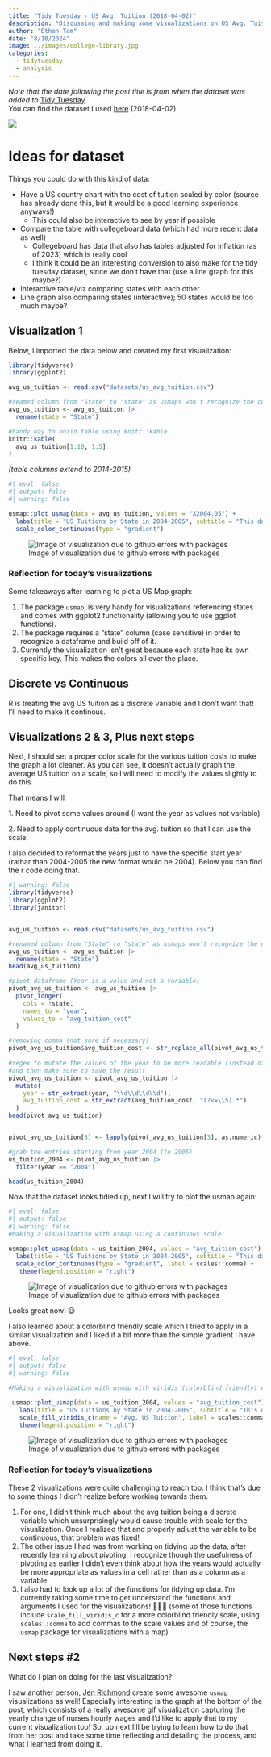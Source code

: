 ```yaml
---
title: "Tidy Tuesday - US Avg. Tuition (2018-04-02)"
description: "Discussing and making some visualizations on US Avg. Tuition"
author: "Ethan Tam"
date: "8/18/2024"
image: ../images/college-library.jpg
categories:
  - tidytuesday
  - analysis
---
```


::: callout-note
*Note that the date following the post title is from when the dataset was added to* [Tidy Tuesday](https://github.com/rfordatascience/tidytuesday).\
You can find the dataset I used [here](https://github.com/rfordatascience/tidytuesday/blob/master/data/2018/2018-04-02/us_avg_tuition.xlsx) (2018-04-02).
:::

![](..\images\college-library.jpg)

# Ideas for dataset

Things you could do with this kind of data:

-   Have a US country chart with the cost of tuition scaled by color (source has already done this, but it would be a good learning experience anyways!)
    -   This could also be interactive to see by year if possible
-   Compare the table with collegeboard data (which had more recent data as well)
    -   Collegeboard has data that also has tables adjusted for inflation (as of 2023) which is really cool
    -   I think it could be an interesting conversion to also make for the tidy tuesday dataset, since we don't have that (use a line graph for this maybe?)
-   Interactive table/viz comparing states with each other
-   Line graph also comparing states (interactive); 50 states would be too much maybe?

## Visualization 1

Below, I imported the data below and created my first visualization:

```r

library(tidyverse)
library(ggplot2)

avg_us_tuition <- read.csv("datasets/us_avg_tuition.csv")

#reamed column from "State" to "state" as usmaps won't recognize the column otherwise.
avg_us_tuition <- avg_us_tuition |> 
  rename(state = "State")

#handy way to build table using knitr::kable
knitr::kable(
  avg_us_tuition[1:10, 1:5]
)
```
*(table columns extend to 2014-2015)*

```r
#| eval: false
#| output: false
#| warning: false

usmap::plot_usmap(data = avg_us_tuition, values = "X2004.05") + 
  labs(title = "US Tuitions by State in 2004-2005", subtitle = "This data is from the tidy tuesday dataset which consists of multiple years (2004 all the way to 2015.") + 
  scale_color_continuous(type = "gradient")
```

![Image of visualization due to github errors with packages](..\images\Tidy%20Tuesday\2018-04-02\viz1_OLD.png)

### Reflection for today's visualizations

Some takeaways after learning to plot a US Map graph:

1.  The package `usmap`, is very handy for visualizations referencing states and comes with ggplot2 functionality (allowing you to use ggplot functions).
2.  The package requires a "state" column (case sensitive) in order to recognize a dataframe and build off of it.
3.  Currently the visualization isn't great because each state has its own specific key. This makes the colors all over the place.

::: callout-tip
## Discrete vs Continuous

R is treating the avg US tuition as a discrete variable and I don't want that! I'll need to make it continous.
:::

## Visualizations 2 & 3, Plus next steps

Next, I should set a proper color scale for the various tuition costs to make the graph a lot cleaner. As you can see, it doesn't actually graph the average US tuition on a scale, so I will need to modify the values slightly to do this.

That means I will

1\. Need to pivot some values around (I want the year as values not variable)

2\. Need to apply continuous data for the avg. tuition so that I can use the scale.

I also decided to reformat the years just to have the specific start year (rathar than 2004-2005 the new format would be 2004). Below you can find the r code doing that.

```r
#| warning: false
library(tidyverse)
library(ggplot2)
library(janitor)


avg_us_tuition <- read.csv("datasets/us_avg_tuition.csv")

#renamed column from "State" to "state" as usmaps won't recognize the column otherwise.
avg_us_tuition <- avg_us_tuition |> 
  rename(state = "State")
head(avg_us_tuition)

#pivot dataframe (Year is a value and not a variable)
pivot_avg_us_tuition <- avg_us_tuition |> 
  pivot_longer(
    cols = !state,
    names_to = "year",
    values_to = "avg_tuition_cost"
  )

#removing comma (not sure if necessary)
pivot_avg_us_tuition$avg_tuition_cost <- str_replace_all(pivot_avg_us_tuition$avg_tuition_cost, ",", "")
 
#regex to mutate the values of the year to be more readable (instead of X2004-05 rename it to 2004).
#and then make sure to save the result
pivot_avg_us_tuition <- pivot_avg_us_tuition |> 
  mutate(
    year = str_extract(year, "\\d\\d\\d\\d"),
    avg_tuition_cost = str_extract(avg_tuition_cost, "(?<=\\$).*")     
  )
head(pivot_avg_us_tuition)


pivot_avg_us_tuition[3] <- lapply(pivot_avg_us_tuition[3], as.numeric)

#grab the entries starting from year 2004 (to 2005)
us_tuition_2004 <- pivot_avg_us_tuition |> 
  filter(year == "2004") 

head(us_tuition_2004)

```

Now that the dataset looks tidied up, next I will try to plot the usmap again:

```r
#| eval: false
#| output: false
#| warning: false
#Making a visualization with usmap using a continuous scale:

usmap::plot_usmap(data = us_tuition_2004, values = "avg_tuition_cost") +
  labs(title = "US Tuitions by State in 2004-2005", subtitle = "This data is from the tidy tuesday dataset which consists of multiple years (2004 all the way to 2015.") + 
  scale_color_continuous(type = "gradient", label = scales::comma) + 
   theme(legend.position = "right")
```

![Image of visualization due to github errors with packages](..\images\Tidy%20Tuesday\2018-04-02\viz2.png)

Looks great now! 😃

I also learned about a colorblind friendly scale which I tried to apply in a similar visualization and I liked it a bit more than the simple gradient I have above.

```r
#| eval: false
#| output: false
#| warning: false

#Making a visualization with usmap with viridis (colorblind friendly) continuous scale:

 usmap::plot_usmap(data = us_tuition_2004, values = "avg_tuition_cost") + 
   labs(title = "US Tuitions by State in 2004-2005", subtitle = "This data is from the tidy tuesday dataset which consists of multiple years") + 
   scale_fill_viridis_c(name = "Avg. US Tuition", label = scales::comma) + 
   theme(legend.position = "right")
```

![Image of visualization due to github errors with packages](..\images\Tidy%20Tuesday\2018-04-02\viz3.png)

### Reflection for today's visualizations

These 2 visualizations were quite challenging to reach too. I think that's due to some things I didn't realize before working towards them.

1.  For one, I didn't think much about the avg tuition being a discrete variable which unsurprisingly would cause trouble with scale for the visualization. Once I realized that and properly adjust the variable to be continuous, that problem was fixed!
2.  The other issue I had was from working on tidying up the data, after recently learning about pivoting. I recognize though the usefulness of pivoting as earlier I didn't even think about how the years would actually be more appropriate as values in a cell rather than as a column as a variable.
3.  I also had to look up a lot of the functions for tidying up data. I'm currently taking some time to get understand the functions and arguments I used for the visualizations! 📘📘📘 (some of those functions include `scale_fill_viridis_c` for a more colorblind friendly scale, using `scales::comma` to add commas to the scale values and of course, the `usmap` package for visualizations with a map)

## Next steps #2

What do I plan on doing for the last visualization?

I saw another person, [Jen Richmond](https://github.com/jenrichmond) create some awesome `usmap` visualizations as well! Especially interesting is the graph at the bottom of the [post](http://jenrichmond.rbind.io/post/2021-10-13-making-maps-with-r/), which consists of a really awesome gif visualization capturing the yearly change of nurses hourly wages and I'd like to apply that to my current visualization too! So, up next I'll be trying to learn how to do that from her post and take some time reflecting and detailing the process, and what I learned from doing it.
